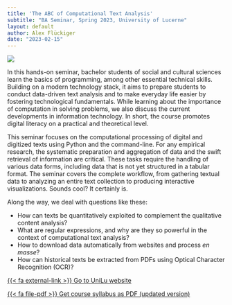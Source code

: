 ```yaml
---
title: 'The ABC of Computational Text Analysis'
subtitle: "BA Seminar, Spring 2023, University of Lucerne"
layout: default
author: Alex Flückiger
date: "2023-02-15"
---
```


![](_images/background.png)


In this hands-on seminar, bachelor students of social and cultural sciences learn the basics of programming, among other essential technical skills. Building on a modern technology stack, it aims to prepare students to conduct data-driven text analysis and to make everyday life easier by fostering technological fundamentals. While learning about the importance of computation in solving problems, we also discuss the current developments in information technology. In short, the course promotes digital literacy on a practical and theoretical level.

This seminar focuses on the computational processing of digital and digitized texts using Python and the command-line. For any empirical research, the systematic preparation and aggregation of data and the swift retrieval of information are critical. These tasks require the handling of various data forms, including data that is not yet structured in a tabular format. The seminar covers the complete workflow, from gathering textual data to analyzing an entire text collection to producing interactive visualizations. Sounds cool? It certainly is.

Along the way, we deal with questions like these:

* How can texts be quantitatively exploited to complement the qualitative content analysis?
* What are regular expressions, and why are they so powerful in the context of computational text analysis?
* How to download data automatically from websites and process *en masse*?
* How can historical texts be extracted from PDFs using Optical Character Recognition (OCR)?

[{{< fa  external-link >}} Go to UniLu website](https://portal.unilu.ch/details?code=FS231437)

[{{< fa  file-pdf >}} Get course syllabus as PDF (updated version)](https://aflueckiger.github.io/KED2023/KED2023_syllabus.pdf)
